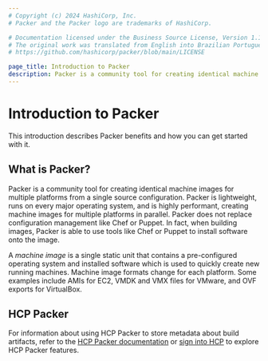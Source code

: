 ```yaml
---
# Copyright (c) 2024 HashiCorp, Inc.
# Packer and the Packer logo are trademarks of HashiCorp.

# Documentation licensed under the Business Source License, Version 1.1.
# The original work was translated from English into Brazilian Portuguese.
# https://github.com/hashicorp/packer/blob/main/LICENSE

page_title: Introduction to Packer
description: Packer is a community tool for creating identical machine images for multiple platforms from a single source configuration. Learn about Packer benefits and how to get started.
---
```


# Introduction to Packer

This introduction describes Packer benefits and how you can get started with it.

## What is Packer?

Packer is a community tool for creating identical machine images for multiple
platforms from a single source configuration. Packer is lightweight, runs on
every major operating system, and is highly performant, creating machine images
for multiple platforms in parallel. Packer does not replace configuration
management like Chef or Puppet. In fact, when building images, Packer is able to
use tools like Chef or Puppet to install software onto the image.

A _machine image_ is a single static unit that contains a pre-configured
operating system and installed software which is used to quickly create new
running machines. Machine image formats change for each platform. Some examples
include AMIs for EC2, VMDK and VMX files for VMware, and OVF exports for VirtualBox.

## HCP Packer

For information about using HCP Packer to store metadata about build artifacts, refer to the
[HCP Packer documentation](/hcp/docs/packer) or [sign into HCP](https://portal.cloud.hashicorp.com/sign-in) to explore HCP Packer features.
